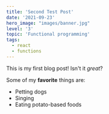 ```yaml
---
title: 'Second Test Post'
date: '2021-09-23'
hero_image: "images/banner.jpg"
level: '3'
topic: 'Functional programming'
tags:
  - react
  - functions
---
```


This is my first blog post! Isn't it _great_?

Some of my **favorite** things are:

- Petting dogs
- Singing
- Eating potato-based foods

